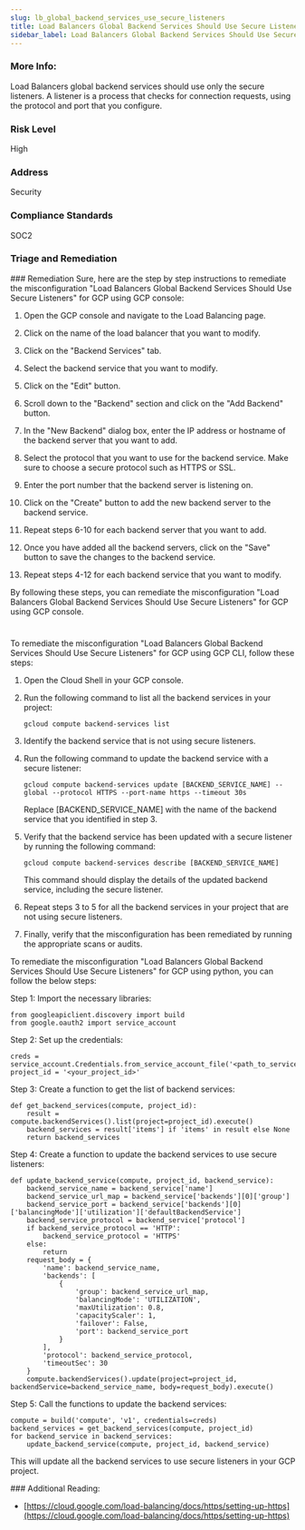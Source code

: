 ```yaml
---
slug: lb_global_backend_services_use_secure_listeners
title: Load Balancers Global Backend Services Should Use Secure Listeners
sidebar_label: Load Balancers Global Backend Services Should Use Secure Listeners
---
```


### More Info:

Load Balancers global backend services should use only the secure listeners. A listener is a process that checks for connection requests, using the protocol and port that you configure.

### Risk Level

High

### Address

Security

### Compliance Standards

SOC2


### Triage and Remediation
<Tabs>
<Tab title='Remediation'>
### Remediation

<AccordionGroup>
<Accordion title='Using Console' defaultOpen='true'>
Sure, here are the step by step instructions to remediate the misconfiguration "Load Balancers Global Backend Services Should Use Secure Listeners" for GCP using GCP console:

1. Open the GCP console and navigate to the Load Balancing page.

2. Click on the name of the load balancer that you want to modify.

3. Click on the "Backend Services" tab.

4. Select the backend service that you want to modify.

5. Click on the "Edit" button.

6. Scroll down to the "Backend" section and click on the "Add Backend" button.

7. In the "New Backend" dialog box, enter the IP address or hostname of the backend server that you want to add.

8. Select the protocol that you want to use for the backend service. Make sure to choose a secure protocol such as HTTPS or SSL.

9. Enter the port number that the backend server is listening on.

10. Click on the "Create" button to add the new backend server to the backend service.

11. Repeat steps 6-10 for each backend server that you want to add.

12. Once you have added all the backend servers, click on the "Save" button to save the changes to the backend service.

13. Repeat steps 4-12 for each backend service that you want to modify.

By following these steps, you can remediate the misconfiguration "Load Balancers Global Backend Services Should Use Secure Listeners" for GCP using GCP console.

#
</Accordion>

<Accordion title='Using CLI'>
To remediate the misconfiguration "Load Balancers Global Backend Services Should Use Secure Listeners" for GCP using GCP CLI, follow these steps:

1. Open the Cloud Shell in your GCP console.

2. Run the following command to list all the backend services in your project:

   ```
   gcloud compute backend-services list
   ```

3. Identify the backend service that is not using secure listeners.

4. Run the following command to update the backend service with a secure listener:

   ```
   gcloud compute backend-services update [BACKEND_SERVICE_NAME] --global --protocol HTTPS --port-name https --timeout 30s
   ```

   Replace [BACKEND_SERVICE_NAME] with the name of the backend service that you identified in step 3.

5. Verify that the backend service has been updated with a secure listener by running the following command:

   ```
   gcloud compute backend-services describe [BACKEND_SERVICE_NAME]
   ```

   This command should display the details of the updated backend service, including the secure listener.

6. Repeat steps 3 to 5 for all the backend services in your project that are not using secure listeners.

7. Finally, verify that the misconfiguration has been remediated by running the appropriate scans or audits.
</Accordion>

<Accordion title='Using Python'>
To remediate the misconfiguration "Load Balancers Global Backend Services Should Use Secure Listeners" for GCP using python, you can follow the below steps:

Step 1: Import the necessary libraries:
```
from googleapiclient.discovery import build
from google.oauth2 import service_account
```

Step 2: Set up the credentials:
```
creds = service_account.Credentials.from_service_account_file('<path_to_service_account_key_file>')
project_id = '<your_project_id>'
```

Step 3: Create a function to get the list of backend services:
```
def get_backend_services(compute, project_id):
    result = compute.backendServices().list(project=project_id).execute()
    backend_services = result['items'] if 'items' in result else None
    return backend_services
```

Step 4: Create a function to update the backend services to use secure listeners:
```
def update_backend_service(compute, project_id, backend_service):
    backend_service_name = backend_service['name']
    backend_service_url_map = backend_service['backends'][0]['group']
    backend_service_port = backend_service['backends'][0]['balancingMode']['utilization']['defaultBackendService']
    backend_service_protocol = backend_service['protocol']
    if backend_service_protocol == 'HTTP':
        backend_service_protocol = 'HTTPS'
    else:
        return
    request_body = {
        'name': backend_service_name,
        'backends': [
            {
                'group': backend_service_url_map,
                'balancingMode': 'UTILIZATION',
                'maxUtilization': 0.8,
                'capacityScaler': 1,
                'failover': False,
                'port': backend_service_port
            }
        ],
        'protocol': backend_service_protocol,
        'timeoutSec': 30
    }
    compute.backendServices().update(project=project_id, backendService=backend_service_name, body=request_body).execute()
```

Step 5: Call the functions to update the backend services:
```
compute = build('compute', 'v1', credentials=creds)
backend_services = get_backend_services(compute, project_id)
for backend_service in backend_services:
    update_backend_service(compute, project_id, backend_service)
```

This will update all the backend services to use secure listeners in your GCP project.
</Accordion>

</AccordionGroup>
</Tab>
</Tabs>
### Additional Reading:

- [https://cloud.google.com/load-balancing/docs/https/setting-up-https](https://cloud.google.com/load-balancing/docs/https/setting-up-https) 

